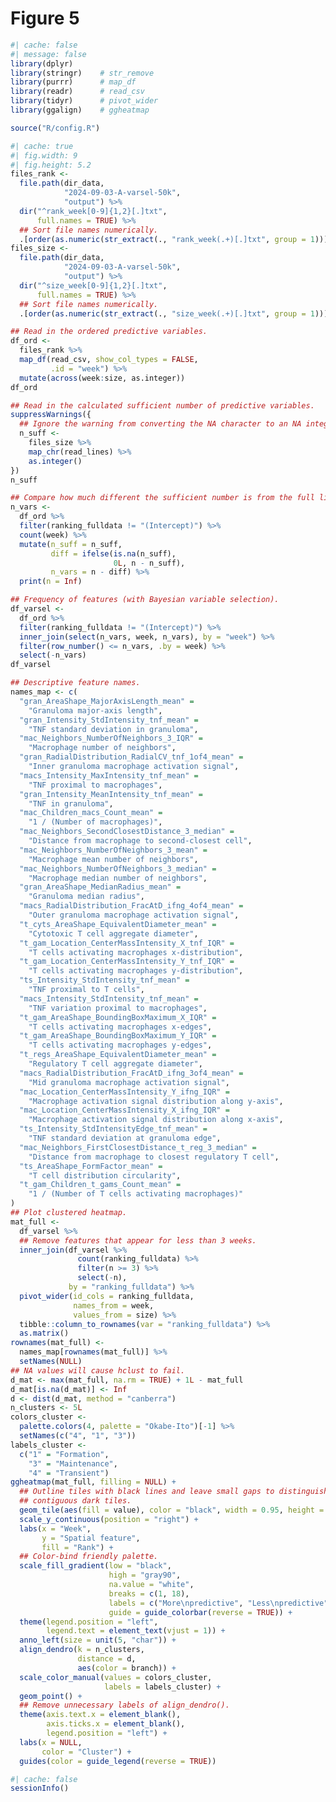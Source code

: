 # Figure 5

```r
#| cache: false
#| message: false
library(dplyr)
library(stringr)    # str_remove
library(purrr)      # map_df
library(readr)      # read_csv
library(tidyr)      # pivot_wider
library(ggalign)    # ggheatmap

source("R/config.R")
```

```r
#| cache: true
#| fig.width: 9
#| fig.height: 5.2
files_rank <-
  file.path(dir_data,
            "2024-09-03-A-varsel-50k",
            "output") %>%
  dir("^rank_week[0-9]{1,2}[.]txt",
      full.names = TRUE) %>%
  ## Sort file names numerically.
  .[order(as.numeric(str_extract(., "rank_week(.+)[.]txt", group = 1)))]
files_size <-
  file.path(dir_data,
            "2024-09-03-A-varsel-50k",
            "output") %>%
  dir("^size_week[0-9]{1,2}[.]txt",
      full.names = TRUE) %>%
  ## Sort file names numerically.
  .[order(as.numeric(str_extract(., "size_week(.+)[.]txt", group = 1)))]

## Read in the ordered predictive variables.
df_ord <-
  files_rank %>%
  map_df(read_csv, show_col_types = FALSE,
         .id = "week") %>%
  mutate(across(week:size, as.integer))
df_ord

## Read in the calculated sufficient number of predictive variables.
suppressWarnings({
  ## Ignore the warning from converting the NA character to an NA integer.
  n_suff <-
    files_size %>%
    map_chr(read_lines) %>%
    as.integer()
})
n_suff

## Compare how much different the sufficient number is from the full list.
n_vars <-
  df_ord %>%
  filter(ranking_fulldata != "(Intercept)") %>%
  count(week) %>%
  mutate(n_suff = n_suff,
         diff = ifelse(is.na(n_suff),
                       0L, n - n_suff),
         n_vars = n - diff) %>%
  print(n = Inf)

## Frequency of features (with Bayesian variable selection).
df_varsel <-
  df_ord %>%
  filter(ranking_fulldata != "(Intercept)") %>%
  inner_join(select(n_vars, week, n_vars), by = "week") %>%
  filter(row_number() <= n_vars, .by = week) %>%
  select(-n_vars)
df_varsel

## Descriptive feature names.
names_map <- c(
  "gran_AreaShape_MajorAxisLength_mean" =
    "Granuloma major-axis length",
  "gran_Intensity_StdIntensity_tnf_mean" =
    "TNF standard deviation in granuloma",
  "mac_Neighbors_NumberOfNeighbors_3_IQR" =
    "Macrophage number of neighbors",
  "gran_RadialDistribution_RadialCV_tnf_1of4_mean" =
    "Inner granuloma macrophage activation signal",
  "macs_Intensity_MaxIntensity_tnf_mean" =
    "TNF proximal to macrophages",
  "gran_Intensity_MeanIntensity_tnf_mean" =
    "TNF in granuloma",
  "mac_Children_macs_Count_mean" =
    "1 / (Number of macrophages)",
  "mac_Neighbors_SecondClosestDistance_3_median" =
    "Distance from macrophage to second-closest cell",
  "mac_Neighbors_NumberOfNeighbors_3_mean" =
    "Macrophage mean number of neighbors",
  "mac_Neighbors_NumberOfNeighbors_3_median" =
    "Macrophage median number of neighbors",
  "gran_AreaShape_MedianRadius_mean" =
    "Granuloma median radius",
  "macs_RadialDistribution_FracAtD_ifng_4of4_mean" =
    "Outer granuloma macrophage activation signal",
  "t_cyts_AreaShape_EquivalentDiameter_mean" =
    "Cytotoxic T cell aggregate diameter",
  "t_gam_Location_CenterMassIntensity_X_tnf_IQR" =
    "T cells activating macrophages x-distribution",
  "t_gam_Location_CenterMassIntensity_Y_tnf_IQR" =
    "T cells activating macrophages y-distribution",
  "ts_Intensity_StdIntensity_tnf_mean" =
    "TNF proximal to T cells",
  "macs_Intensity_StdIntensity_tnf_mean" =
    "TNF variation proximal to macrophages",
  "t_gam_AreaShape_BoundingBoxMaximum_X_IQR" =
    "T cells activating macrophages x-edges",
  "t_gam_AreaShape_BoundingBoxMaximum_Y_IQR" =
    "T cells activating macrophages y-edges",
  "t_regs_AreaShape_EquivalentDiameter_mean" =
    "Regulatory T cell aggregate diameter",
  "macs_RadialDistribution_FracAtD_ifng_3of4_mean" =
    "Mid granuloma macrophage activation signal",
  "mac_Location_CenterMassIntensity_Y_ifng_IQR" =
    "Macrophage activation signal distribution along y-axis",
  "mac_Location_CenterMassIntensity_X_ifng_IQR" =
    "Macrophage activation signal distribution along x-axis",
  "ts_Intensity_StdIntensityEdge_tnf_mean" =
    "TNF standard deviation at granuloma edge",
  "mac_Neighbors_FirstClosestDistance_t_reg_3_median" =
    "Distance from macrophage to closest regulatory T cell",
  "ts_AreaShape_FormFactor_mean" =
    "T cell distribution circularity",
  "t_gam_Children_t_gams_Count_mean" =
    "1 / (Number of T cells activating macrophages)"
)
## Plot clustered heatmap.
mat_full <-
  df_varsel %>%
  ## Remove features that appear for less than 3 weeks.
  inner_join(df_varsel %>%
               count(ranking_fulldata) %>%
               filter(n >= 3) %>%
               select(-n),
             by = "ranking_fulldata") %>%
  pivot_wider(id_cols = ranking_fulldata,
              names_from = week,
              values_from = size) %>%
  tibble::column_to_rownames(var = "ranking_fulldata") %>%
  as.matrix()
rownames(mat_full) <-
  names_map[rownames(mat_full)] %>%
  setNames(NULL)
## NA values will cause hclust to fail.
d_mat <- max(mat_full, na.rm = TRUE) + 1L - mat_full
d_mat[is.na(d_mat)] <- Inf
d <- dist(d_mat, method = "canberra")
n_clusters <- 5L
colors_cluster <-
  palette.colors(4, palette = "Okabe-Ito")[-1] %>%
  setNames(c("4", "1", "3"))
labels_cluster <-
  c("1" = "Formation",
    "3" = "Maintenance",
    "4" = "Transient")
ggheatmap(mat_full, filling = NULL) +
  ## Outline tiles with black lines and leave small gaps to distinguish
  ## contiguous dark tiles.
  geom_tile(aes(fill = value), color = "black", width = 0.95, height = 0.95) +
  scale_y_continuous(position = "right") +
  labs(x = "Week",
       y = "Spatial feature",
       fill = "Rank") +
  ## Color-bind friendly palette.
  scale_fill_gradient(low = "black",
                      high = "gray90",
                      na.value = "white",
                      breaks = c(1, 18),
                      labels = c("More\npredictive", "Less\npredictive"),
                      guide = guide_colorbar(reverse = TRUE)) +
  theme(legend.position = "left",
        legend.text = element_text(vjust = 1)) +
  anno_left(size = unit(5, "char")) +
  align_dendro(k = n_clusters,
               distance = d,
               aes(color = branch)) +
  scale_color_manual(values = colors_cluster,
                     labels = labels_cluster) +
  geom_point() +
  ## Remove unnecessary labels of align_dendro().
  theme(axis.text.x = element_blank(),
        axis.ticks.x = element_blank(),
        legend.position = "left") +
  labs(x = NULL,
       color = "Cluster") +
  guides(color = guide_legend(reverse = TRUE))
```
	
```r
#| cache: false
sessionInfo()
```
